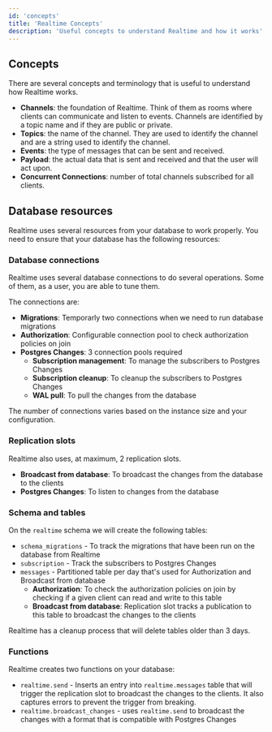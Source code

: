 ```yaml
---
id: 'concepts'
title: 'Realtime Concepts'
description: 'Useful concepts to understand Realtime and how it works'
---
```


## Concepts

There are several concepts and terminology that is useful to understand how Realtime works.

- **Channels**: the foundation of Realtime. Think of them as rooms where clients can communicate and listen to events. Channels are identified by a topic name and if they are public or private.
- **Topics**: the name of the channel. They are used to identify the channel and are a string used to identify the channel.
- **Events**: the type of messages that can be sent and received.
- **Payload**: the actual data that is sent and received and that the user will act upon.
- **Concurrent Connections**: number of total channels subscribed for all clients.

## Database resources

Realtime uses several resources from your database to work properly. You need to ensure that your database has the following resources:

### Database connections

Realtime uses several database connections to do several operations. Some of them, as a user, you are able to tune them.

The connections are:
- **Migrations**: Temporarly two connections when we need to run database migrations
- **Authorization**: Configurable connection pool to check authorization policies on join
- **Postgres Changes**: 3 connection pools required
   - **Subscription management**: To manage the subscribers to Postgres Changes
   - **Subscription cleanup**: To cleanup the subscribers to Postgres Changes
   - **WAL pull**: To pull the changes from the database

The number of connections varies based on the instance size and your configuration.

### Replication slots

Realtime also uses, at maximum, 2 replication slots.
- **Broadcast from database**: To broadcast the changes from the database to the clients
- **Postgres Changes**: To listen to changes from the database

### Schema and tables

On the `realtime` schema we will create the following tables:
- `schema_migrations` - To track the migrations that have been run on the database from Realtime
- `subscription` - Track the subscribers to Postgres Changes
- `messages` - Partitioned table per day that's used for Authorization and Broadcast from database
   - **Authorization**: To check the authorization policies on join by checking if a given client can read and write to this table
   - **Broadcast from database**: Replication slot tracks a publication to this table to broadcast the changes to the clients

<Admonition type="note">

Realtime has a cleanup process that will delete tables older than 3 days.

</Admonition>

### Functions

Realtime creates two functions on your database:
- `realtime.send` - Inserts an entry into `realtime.messages` table that will trigger the replication slot to broadcast the changes to the clients. It also captures errors to prevent the trigger from breaking.
- `realtime.broadcast_changes` - uses `realtime.send` to broadcast the changes with a format that is compatible with Postgres Changes
